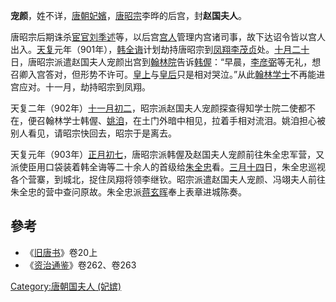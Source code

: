 {{東亞女性歷史人物
|名稱 =宠颜
|身份 =唐朝妃嫔
|國家 =
|屆數 =
|最高職務 =
|前任 = 
|繼任 = 
|畫像=
|說明=
|姓=
|名=宠颜
|姓名=
|字=
|官職 =
|封爵 =
|职业 =
|位號=赵国夫人
|位階
|御稱號 =<!--日本皇族之稱號-->
|宮號1 =<!--日本皇族之宮號-->
|宮號2 =<!--朝鮮王族之宮號-->
|封地 =
|神號 =
|尊號 =
|族裔 = 
|旗籍 =<!--清朝旗人專用-->
|氏族 =
|府邸 =
|世系 = 
|初名 =
|乳名 =<!--日本、朝鮮、琉球以外人物用-->
|幼名 =<!--日本人用-->
|兒名 =<!--朝鮮人用-->
|童名 =<!--琉球人用-->
|小字=
|號=
|法號=
|院號=
|其他名號=
|出生年=
|出生地=
|婚年=
|逝世年=
|逝世地=
|諡號=
|墳墓=
|父親=
|嫡母=
|母親=
|夫=[[唐昭宗|唐昭宗]]李晔
|婚姻名份=
|夫之父=[[唐懿宗|唐懿宗]]
|夫之母=[[恭宪皇后|王皇后]]
|夫之嫡母=
|兄弟=
|姊妹=
|嫡兄弟=
|嫡姊妹=
|庶兄弟=
|庶姊妹=
|同胞兄弟=
|同胞姊妹=
|異母兄弟=
|異母姊妹=
|異父兄弟=
|異父姊妹=
|繼兄弟=
|繼姊妹=
|子=
|女=
|養子=
|養女=
|繼女=
|其他親屬 =
|經歷 = 
|著作 =
|注釋=
}}
'''宠颜'''，姓不详，[[唐朝|唐朝]][[妃嬪|妃嬪]]，[[唐昭宗|唐昭宗]]李晔的后宫，封'''赵国夫人'''。

唐昭宗后期诛杀[[宦官|宦官]][[刘季述|刘季述]]等，以后宫[[宫人|宫人]]管理内宫诸司事，故下达诏令皆以宫人出入。[[天复_(唐朝)|天复]]元年（901年），[[韩全诲|韩全诲]]计划劫持唐昭宗到[[凤翔|凤翔]][[李茂贞|李茂贞]]处。[[十月二十|十月二十]]日，唐昭宗派遣赵国夫人宠颜出宫到[[翰林院|翰林院]]告诉[[韩偓|韩偓]]：“早晨，[[李彦弼|李彦弼]]等无礼，想召卿入宫答对，但形势不许可。[[皇上|皇上]]与[[积善太后|皇后]]只是相对哭泣。”从此[[翰林学士|翰林学士]]不再能进宫应对。十一月，劫持昭宗到凤翔。

天复二年（902年）[[十一月初二|十一月初二]]，昭宗派赵国夫人宠颜探查得知学士院二使都不在，便召翰林学士韩偓、[[姚洎|姚洎]]，在土门外暗中相见，拉着手相对流泪。姚洎担心被别人看见，请昭宗快回去，昭宗于是离去。

天复元年（903年）[[正月初七|正月初七]]，唐昭宗派韩偓及赵国夫人宠颜前往朱全忠军营，又派使臣用口袋装着韩全诲等二十余人的首级给[[朱全忠|朱全忠]]看。[[三月十四|三月十四]]日，朱全忠巡视各个营寨，到城北，捉住凤翔将领李继钦。昭宗派遣赵国夫人宠颜、冯翊夫人前往朱全忠的营中查问原故。朱全忠派[[蒋玄晖|蒋玄晖]]奉上表章进城陈奏。

==參考==
*《[[旧唐书|旧唐书]]》卷20上
*《[[资治通鉴|资治通鉴]]》卷262、卷263
{{DEFAULTSORT:C}}
[[Category:唐朝国夫人_(妃嫔)|Category:唐朝国夫人 (妃嫔)]]